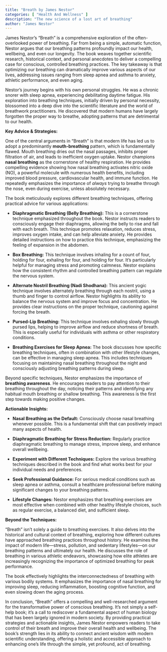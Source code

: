 ```yaml
---
title: "Breath by James Nestor"
categories: [ "Health And Wellness" ]
description: "The new science of a lost art of breathing"
author: "James Nestor"
---
```

James Nestor's "Breath" is a comprehensive exploration of the often-overlooked power of breathing.  Far from being a simple, automatic function, Nestor argues that our breathing patterns profoundly impact our health, wellbeing, and even our longevity.  The book weaves together scientific research, historical context, and personal anecdotes to deliver a compelling case for conscious, controlled breathing practices.  The key takeaway is that optimizing our breathing can dramatically improve various aspects of our lives, addressing issues ranging from sleep apnea and asthma to anxiety, athletic performance, and even aging.

Nestor’s journey begins with his own personal struggles. He was a chronic snorer with sleep apnea, experiencing debilitating daytime fatigue.  His exploration into breathing techniques, initially driven by personal necessity, blossomed into a deep dive into the scientific literature and the world of breathwork practitioners.  He discovered that modern humans have largely forgotten the proper way to breathe, adopting patterns that are detrimental to our health.

**Key Advice & Strategies:**

One of the central arguments in "Breath" is that modern life has led us to adopt a predominantly **mouth-breathing** pattern, which is fundamentally flawed.  Mouth breathing dries out the nasal passages, inhibits proper filtration of air, and leads to inefficient oxygen uptake.  Nestor champions **nasal breathing** as the cornerstone of healthy respiration.  He provides compelling evidence showing how nasal breathing activates nitric oxide (NO), a powerful molecule with numerous health benefits, including improved blood pressure, cardiovascular health, and immune function.  He repeatedly emphasizes the importance of *always* trying to breathe through the nose, even during exercise, unless absolutely necessary.

The book meticulously explores different breathing techniques, offering practical advice for various applications:

* **Diaphragmatic Breathing (Belly Breathing):** This is a cornerstone technique emphasized throughout the book.  Nestor instructs readers to consciously engage their diaphragms, allowing the belly to rise and fall with each breath. This technique promotes relaxation, reduces stress, improves oxygen intake, and can help alleviate anxiety.  He provides detailed instructions on how to practice this technique, emphasizing the feeling of expansion in the abdomen.

* **Box Breathing:**  This technique involves inhaling for a count of four, holding for four, exhaling for four, and holding for four.  It's particularly helpful for managing stress and promoting calmness.  Nestor explains how the consistent rhythm and controlled breathing pattern can regulate the nervous system.

* **Alternate Nostril Breathing (Nadi Shodhana):** This ancient yogic technique involves alternately breathing through each nostril, using a thumb and finger to control airflow.  Nestor highlights its ability to balance the nervous system and improve focus and concentration.  He provides clear instructions on the proper technique, cautioning against forcing the breath.

* **Pursed-Lip Breathing:** This technique involves exhaling slowly through pursed lips, helping to improve airflow and reduce shortness of breath.  This is especially useful for individuals with asthma or other respiratory conditions.

* **Breathing Exercises for Sleep Apnea:**  The book discusses how specific breathing techniques, often in combination with other lifestyle changes, can be effective in managing sleep apnea. This includes techniques focusing on maintaining nasal breathing throughout the night and consciously adjusting breathing patterns during sleep.

Beyond specific techniques, Nestor emphasizes the importance of **breathing awareness**.  He encourages readers to pay attention to their breathing throughout the day, noticing their patterns and identifying any habitual mouth breathing or shallow breathing.  This awareness is the first step towards making positive changes.

**Actionable Insights:**

* **Nasal Breathing as the Default:**  Consciously choose nasal breathing whenever possible. This is a fundamental shift that can positively impact many aspects of health.

* **Diaphragmatic Breathing for Stress Reduction:** Regularly practice diaphragmatic breathing to manage stress, improve sleep, and enhance overall wellbeing.

* **Experiment with Different Techniques:** Explore the various breathing techniques described in the book and find what works best for your individual needs and preferences.

* **Seek Professional Guidance:**  For serious medical conditions such as sleep apnea or asthma, consult a healthcare professional before making significant changes to your breathing patterns.

* **Lifestyle Changes:**  Nestor emphasizes that breathing exercises are most effective when combined with other healthy lifestyle choices, such as regular exercise, a balanced diet, and sufficient sleep.


**Beyond the Techniques:**

"Breath" isn't solely a guide to breathing exercises. It also delves into the historical and cultural context of breathing, exploring how different cultures have approached breathing practices throughout history.  He examines the impact of modern life—stress, pollution, and sedentary lifestyles—on our breathing patterns and ultimately our health.  He discusses the role of breathing in various athletic endeavors, showcasing how elite athletes are increasingly recognizing the importance of optimized breathing for peak performance.

The book effectively highlights the interconnectedness of breathing with various bodily systems.  It emphasizes the importance of nasal breathing for improving sleep, reducing inflammation, boosting cognitive function, and even slowing down the aging process.

In conclusion, "Breath" offers a compelling and well-researched argument for the transformative power of conscious breathing.  It's not simply a self-help book; it’s a call to rediscover a fundamental aspect of human biology that has been largely ignored in modern society.  By providing practical strategies and actionable insights, James Nestor empowers readers to take control of their breath and improve their overall health and wellbeing.  The book's strength lies in its ability to connect ancient wisdom with modern scientific understanding, offering a holistic and accessible approach to enhancing one's life through the simple, yet profound, act of breathing.

